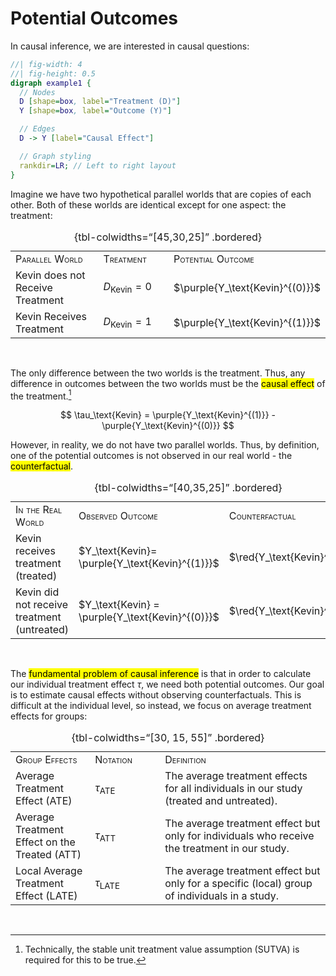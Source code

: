 # Potential Outcomes

In causal inference, we are interested in causal questions:

::: center-graph
```dot
//| fig-width: 4
//| fig-height: 0.5
digraph example1 {
  // Nodes
  D [shape=box, label="Treatment (D)"]
  Y [shape=box, label="Outcome (Y)"]

  // Edges
  D -> Y [label="Causal Effect"]

  // Graph styling
  rankdir=LR; // Left to right layout
}
```
:::

Imagine we have two hypothetical parallel worlds that are copies of each other. Both of these worlds are identical except for one aspect: the treatment:

|                                  |                         |                                 |
|:-------------------------|:-------------------|:-------------------------|
| [Parallel World]{.smallcaps}     | [Treatment]{.smallcaps} | [Potential Outcome]{.smallcaps} |
| Kevin does not Receive Treatment | $D_\text{Kevin} = 0$    | $\purple{Y_\text{Kevin}^{(0)}}$ |
| Kevin Receives Treatment         | $D_\text{Kevin} = 1$    | $\purple{Y_\text{Kevin}^{(1)}}$ |

: {tbl-colwidths="\[45,30,25\]" .bordered}

<br />

The only difference between the two worlds is the treatment. Thus, any difference in outcomes between the two worlds must be the [causal effect]{.mark} of the treatment.[^frameworks-1]

[^frameworks-1]: Technically, the stable unit treatment value assumption (SUTVA) is required for this to be true.

$$
\tau_\text{Kevin} = \purple{Y_\text{Kevin}^{(1)}} - \purple{Y_\text{Kevin}^{(0)}}
$$

However, in reality, we do not have two parallel worlds. Thus, by definition, one of the potential outcomes is not observed in our real world - the [counterfactual]{.mark}.

|                                             |                                                  |                              |
|:-------------------------|:---------------------------|:-----------------|
| [In the Real World]{.smallcaps}             | [Observed Outcome]{.smallcaps}                   | [Counterfactual]{.smallcaps} |
| Kevin receives treatment (treated)          | $Y_\text{Kevin}= \purple{Y_\text{Kevin}^{(1)}}$  | $\red{Y_\text{Kevin}^{(0)}}$ |
| Kevin did not receive treatment (untreated) | $Y_\text{Kevin} = \purple{Y_\text{Kevin}^{(0)}}$ | $\red{Y_\text{Kevin}^{(1)}}$ |

: {tbl-colwidths="\[40,35,25\]" .bordered}

<br />

The [fundamental problem of causal inference]{.mark} is that in order to calculate our individual treatment effect $\tau$, we need both potential outcomes. Our goal is to estimate causal effects without observing counterfactuals. This is difficult at the individual level, so instead, we focus on average treatment effects for groups:

|                                               |                        |                                                                                               |
|:-----------------|:---------------|:-------------------------------------|
| [Group Effects]{.smallcaps}                   | [Notation]{.smallcaps} | [Definition]{.smallcaps}                                                                      |
| Average Treatment Effect (ATE)                | $\tau_\text{ATE}$      | The average treatment effects for all individuals in our study (treated and untreated).       |
| Average Treatment Effect on the Treated (ATT) | $\tau_\text{ATT}$      | The average treatment effect but only for individuals who receive the treatment in our study. |
| Local Average Treatment Effect (LATE)         | $\tau_\text{LATE}$     | The average treatment effect but only for a specific (local) group of individuals in a study. |

: {tbl-colwidths="\[30, 15, 55\]" .bordered}

<br />
